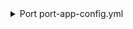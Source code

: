 <details>
<summary>Port port-app-config.yml</summary>

```yaml showLineNumbers
resources:
  - kind: branch
    selector:
      query: .branch.name == .repository.default_branch
    port:
      entity:
        mappings:
          identifier: .repository.name + "-" + .branch.name
          blueprint: '"github_branch"'
          properties:
            last_contributor: .branch.commit.commit.author.email | ascii_downcase
  - kind: repository
    selector:
      query: 'true'
    port:
      entity:
        mappings:
          identifier: .name
          title: .name
          blueprint: '"githubRepository"'
          properties:
            readme: file://README.md
            url: .html_url
            language: .language
          relations:
            default_branch: .name + "-" + .default_branch
```
</details>
